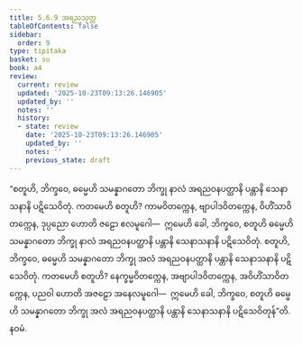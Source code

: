 ```yaml
---
title: 5.6.9 အရညသုတ္တ
tableOfContents: false
sidebar:
  order: 9
type: tipitaka
basket: su
book: a4
review:
  current: review
  updated: '2025-10-23T09:13:26.146905'
  updated_by: ''
  notes: ''
  history:
  - state: review
    date: '2025-10-23T09:13:26.146905'
    updated_by: ''
    notes: ''
    previous_state: draft
---
```



<ReviewStatus review={frontmatter.review} showDetails={true} />

<HypothesisAnnotation frontmatter={frontmatter} />

<DynamicBreadcrumb />

<Division number="262" book="a4" e="ch" v="15" p="575">

<Paragraph number="1559" book="a4">
“စတူဟိ, ဘိက္ခဝေ, ဓမ္မေဟိ သမန္နာဂတော ဘိက္ခု နာလံ အရညဝနပတ္ထာနိ ပန္တာနိ သေနာသနာနိ ပဋိသေဝိတုံ. ကတမေဟိ စတူဟိ? ကာမဝိတက္ကေန, ဗျာပါဒဝိတက္ကေန, ဝိဟိံသာဝိတက္ကေန, ဒုပ္ပညော ဟောတိ ဇဠော ဧလမူဂေါ—  ဣမေဟိ ခေါ, ဘိက္ခဝေ, စတူဟိ ဓမ္မေဟိ သမန္နာဂတော ဘိက္ခု နာလံ အရညဝနပတ္ထာနိ ပန္တာနိ သေနာသနာနိ ပဋိသေဝိတုံ.
</Paragraph>

<Paragraph number="1560" book="a4">
စတူဟိ, ဘိက္ခဝေ, ဓမ္မေဟိ သမန္နာဂတော ဘိက္ခု အလံ အရညဝနပတ္ထာနိ ပန္တာနိ သေနာသနာနိ ပဋိသေဝိတုံ. ကတမေဟိ စတူဟိ? နေက္ခမ္မဝိတက္ကေန, အဗျာပါဒဝိတက္ကေန, အဝိဟိံသာဝိတက္ကေန, ပညဝါ ဟောတိ အဇဠော အနေလမူဂေါ—  ဣမေဟိ ခေါ, ဘိက္ခဝေ, စတူဟိ ဓမ္မေဟိ သမန္နာဂတော ဘိက္ခု အလံ အရညဝနပတ္ထာနိ ပန္တာနိ သေနာသနာနိ ပဋိသေဝိတုန်”တိ.

</Paragraph>
</Division>

<Paragraph number="1561" type="center" book="a4">
နဝမံ.
</Paragraph>